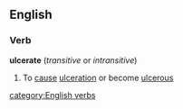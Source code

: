 ==English==
===Verb===
'''ulcerate'''  (''transitive'' or ''intransitive'')
#To [[cause]] [[ulceration]] or become [[ulcerous]]
[[category:English verbs]]